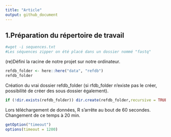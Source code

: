 ```yaml
---
title: "Article"
output: github_document
---
```


## 1.Préparation du répertoire de travail


```bash
#wget -i sequences.txt
#Les séquences zipper on été placé dans un dossier nommé "fastq"
```

(re)Défini la racine de notre projet sur notre ordinateur.
```r
refdb_folder <- here::here("data", "refdb")
refdb_folder
```

Création du vrai dossier refdb_folder (si rfdb_folder n'existe pas le créer, possibilité de créer des sous dossier également).
```r
if (!dir.exists(refdb_folder)) dir.create(refdb_folder,recursive = TRUE)
```

Lors téléchargement de données, R s'arrête au bout de 60 secondes. Changement de ce temps à 20 min.
```r
getOption("timeout")
options(timeout = 1200)
```







